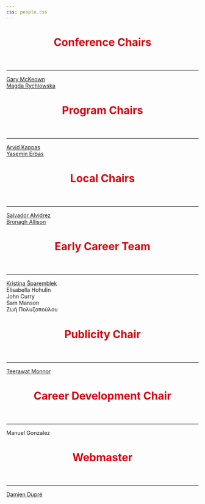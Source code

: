 ```yaml
---
css: people.css
---
```


<script src='assets/js/anime_photos.js'></script>
<script src="https://ajax.googleapis.com/ajax/libs/jquery/3.7.0/jquery.min.js"></script>

::: container
<header class="header show-on-scroll">

<h1 class="heading" style="color: #D6000D;">

Conference Chairs

</h1>

</header>
:::

<hr>

```{=HTML}
<section id="container">
    <div class="user-container">
        <!-- Card Conference Chairs-->
        <a href="https://go.qub.ac.uk/mckeown">
        <div id="garymckeown" class="card_team inline-photo3 show-on-scroll">
        <div class="hover_esp_team">Gary McKeown</div>
        </div>
        </a>
        
        <!-- Card Conference Chairs-->
        <a href="https://pure.qub.ac.uk/en/persons/magdalena-rychlowska">
        <div id="magdarychlowska" class="card_team inline-photo3 show-on-scroll">
        <div class="hover_esp_team">Magda Rychlowska</div>
        </div>
        </a>
    </div>
</section>
```

::: container
<header class="header show-on-scroll">

<h1 class="heading" style="color: #D6000D;">

Program Chairs

</h1>

</header>
:::

<hr>

```{=HTML}
<section id="container">
    <div class="user-container">
        <!-- Card Program Chairs-->
        <a href="https://info.constructor.university/leadership/arvid-kappas-dean">
        <div id="arvidkappas" class="card_team inline-photo3 show-on-scroll">
        <div class="hover_esp_team">Arvid Kappas</div>
        </div>
        </a>
        
        <!-- Card Program Chairs-->
        <a href="https://www.tilburguniversity.edu/staff/y-i-erbas">
        <div id="yaseminerbas" class="card_team inline-photo3 show-on-scroll">
        <div class="hover_esp_team">Yasemin Erbas</div>
        </div>
        </a>
    </div>
</section>
```

::: container
<header class="header show-on-scroll">

<h1 class="heading" style="color: #D6000D;">

Local Chairs

</h1>

</header>
:::

<hr>

```{=HTML}
<section id="container">
    <div class="user-container">
        <!-- Card Local Chairs-->
        <a href="https://pure.qub.ac.uk/en/persons/salvador-alvidrez">
        <div id="salvadoralvidrez" class="card_team inline-photo3 show-on-scroll">
        <div class="hover_esp_team">Salvador Alvidrez</div>
        </div>
        </a>
        
        <!-- Card Local Chairs-->
        <a href="https://pure.qub.ac.uk/en/persons/bronagh-allison">
        <div id="bronaghallison" class="card_team inline-photo3 show-on-scroll">
        <div class="hover_esp_team">Bronagh Allison</div>
        </div>
        </a>
    </div>
</section>
```

::: container
<header class="header show-on-scroll">

<h1 class="heading" style="color: #D6000D;">

Early Career Team

</h1>

</header>
:::

<hr>

```{=HTML}
<section id="container">
    <div class="user-container">
        <!-- Card EC Team-->
        <a href="https://www.linkedin.com/in/ksparemblek">
        <div id="kristinasparemblek" class="card_team inline-photo3 show-on-scroll">
        <div class="hover_esp_team">Kristina Šparemblek</div>
        </div>
        </a>
        
        <!-- Card EC Team-->
        <div id="elisabellahohulin" class="card_team inline-photo3 show-on-scroll">
        <div class="hover_esp_team">Elisabella Hohulin</div>
        </div>
        </a>
        
        <!-- Card EC Team-->
        <div id="johncurry" class="card_team inline-photo3 show-on-scroll">
        <div class="hover_esp_team">John Curry</div>
        </div>
        </a>
        
        <!-- Card EC Team-->
        <div id="sammanson" class="card_team inline-photo3 show-on-scroll">
        <div class="hover_esp_team">Sam Manson</div>
        </div>
        </a>
        
        <!-- Card EC Team-->
        <div id="zoipolizop" class="card_team inline-photo3 show-on-scroll">
        <div class="hover_esp_team">Ζωή Πολυζοπούλου</div>
        </div>
        </a>
    </div>
</section>
```

::: container
<header class="header show-on-scroll">

<h1 class="heading" style="color: #D6000D;">

Publicity Chair

</h1>

</header>
:::

<hr>

```{=HTML}
<section id="container">
    <div class="user-container">
        <a href="https://www.unige.ch/fapse/mmef/team/teerawat-monnor">
        <div id="teerawatmonnor" class="card_team inline-photo3 show-on-scroll">
        <div class="hover_esp_team">Teerawat Monnor</div>
        </div>
        </a>
    </div>
</section>
```

::: container
<header class="header show-on-scroll">

<h1 class="heading" style="color: #D6000D;">

Career Development Chair

</h1>

</header>
:::

<hr>

```{=HTML}
<section id="container">
    <div class="user-container">
        <div id="manuelgonzalez" class="card_team inline-photo3 show-on-scroll">
          <div class="hover_esp_team">Manuel Gonzalez</div>
        </div>
        </a>
    </div>
</section>
```

::: container
<header class="header show-on-scroll">

<h1 class="heading" style="color: #D6000D;">

Webmaster

</h1>

</header>
:::

<hr>

```{=HTML}
<section id="container">
    <div class="user-container">
        <!-- Card EC Team-->
        <a href="https://business.dcu.ie/staff/dr-damien-dupre">
        <div id="damiendupre" class="card_team inline-photo3 show-on-scroll">
        <div class="hover_esp_team">Damien Dupré</div>
        </div>
        </a>
    </div>
</section>
```